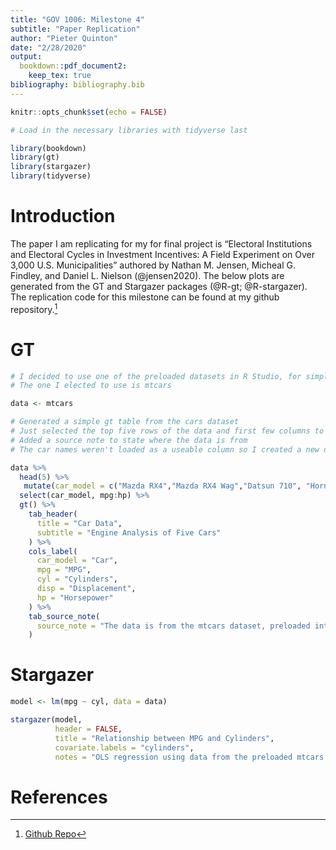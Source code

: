 ```yaml
---
title: "GOV 1006: Milestone 4"
subtitle: "Paper Replication"
author: "Pieter Quinton"
date: "2/28/2020"
output: 
  bookdown::pdf_document2:
    keep_tex: true
bibliography: bibliography.bib
---
```


```r
knitr::opts_chunk$set(echo = FALSE)

# Load in the necessary libraries with tidyverse last

library(bookdown)
library(gt)
library(stargazer)
library(tidyverse)
```

# Introduction

The paper I am replicating for my for final project is "Electoral Institutions and Electoral Cycles in Investment Incentives: A Field Experiment on Over 3,000 U.S. Municipalities" authored by Nathan M. Jensen, Micheal G. Findley, and Daniel L. Nielson (@jensen2020). The below plots are generated from the GT and Stargazer packages (@R-gt; @R-stargazer). The replication code for this milestone can be found at my github repository.^[[Github Repo](https://github.com/PGQuinton/gov1006-milestone4)]

# GT

```r
# I decided to use one of the preloaded datasets in R Studio, for simplicity
# The one I elected to use is mtcars

data <- mtcars

# Generated a simple gt table from the cars dataset
# Just selected the top five rows of the data and first few columns to include
# Added a source note to state where the data is from
# The car names weren't loaded as a useable column so I created a new one with the names I needed

data %>%
  head(5) %>%
   mutate(car_model = c("Mazda RX4","Mazda RX4 Wag","Datsun 710", "Hornet 4 Drive", "Hornet Sportabout")) %>%
  select(car_model, mpg:hp) %>%
  gt() %>%
    tab_header(
      title = "Car Data",
      subtitle = "Engine Analysis of Five Cars"
    ) %>%
    cols_label(
      car_model = "Car",
      mpg = "MPG",
      cyl = "Cylinders",
      disp = "Displacement",
      hp = "Horsepower"
    ) %>%
    tab_source_note(
      source_note = "The data is from the mtcars dataset, preloaded into R Studio."
    )
```


\newpage

# Stargazer

```r
model <- lm(mpg ~ cyl, data = data)

stargazer(model, 
          header = FALSE,
          title = "Relationship between MPG and Cylinders",
          covariate.labels = "cylinders",
          notes = "OLS regression using data from the preloaded mtcars dataset")
```

\newpage

# References
